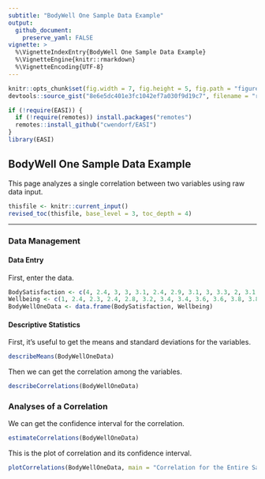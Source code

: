 ```yaml
---
subtitle: "BodyWell One Sample Data Example"
output:
  github_document:
    preserve_yaml: FALSE
vignette: >
  %\VignetteIndexEntry{BodyWell One Sample Data Example}
  %\VignetteEngine{knitr::rmarkdown}
  %\VignetteEncoding{UTF-8}
---
```


```r
knitr::opts_chunk$set(fig.width = 7, fig.height = 5, fig.path = "figures/", echo = TRUE, warning = FALSE, message = FALSE)
devtools::source_gist("8e6e5dc401e3fc1042ef7a030f9d19c7", filename = "revised_toc.R")
```

```r
if (!require(EASI)) {
  if (!require(remotes)) install.packages("remotes")
  remotes::install_github("cwendorf/EASI")
}
library(EASI)
```

## BodyWell One Sample Data Example

This page analyzes a single correlation between two variables using raw data input.

```r
thisfile <- knitr::current_input()
revised_toc(thisfile, base_level = 3, toc_depth = 4)
```

---

### Data Management

#### Data Entry

First, enter the data.
```r
BodySatisfaction <- c(4, 2.4, 3, 3, 3.1, 2.4, 2.9, 3.1, 3, 3.3, 2, 3.1, 2.4, 3.1, 3.3, 3.4, 3.3, 3.6, 2.7, 3.3, 3.6, 2.3, 3.7, 4, 2.7, 3.1, 3.3, 3.4, 4.4, 3.3, 3.3, 4, 4.1, 3.3, 3.6, 3.9, 4, 5, 3, 3, 3.3, 3.9, 3.9, 4.7, 5, 2.6, 2.9, 3.4, 3.4, 3.9, 4.3, 2.6, 3.1, 3.4, 3.7, 4, 4.1, 4, 5, 4, 2.4, 3.7, 3, 3.6, 2.9, 2.7, 3.3, 4.3, 3.1, 4.3, 4.4, 4, 3.3, 3.7, 2.9, 3.4, 3.6, 4.7, 4.1, 3, 4.1, 3.7, 4.1, 4, 3.1, 3.7, 3.3, 4.4, 4.3, 4, 4, 4, 3.4, 4.9, 3.7, 3.3, 3.9, 4.6, 4, 3.9, 4.7, 4.3, 4.4, 4.4, 4.6, 4.3)
Wellbeing <- c(1, 2.4, 2.3, 2.4, 2.8, 3.2, 3.4, 3.4, 3.6, 3.6, 3.8, 3.8, 4, 4, 4.2, 4.2, 4.4, 4.4, 4.6, 4.6, 4.6, 4.8, 4.8, 4.8, 5, 5, 5, 5, 5, 5.2, 5.3, 5.2, 5.2, 5.6, 5.6, 5.6, 5.6, 5.6, 5.8, 5.7, 5.8, 5.8, 5.9, 5.8, 5.8, 6, 6, 6, 6.1, 6, 6, 6.2, 6.2, 6.2, 6.4, 6.4, 6.4, 6.6, 7, 2.8, 3, 3.2, 3.2, 3.4, 3.4, 3.8, 4.2, 4.4, 4.4, 4.6, 4.6, 4.6, 4.8, 4.8, 4.8, 5, 5, 5.2, 5.2, 5.4, 5.6, 5.6, 5.5, 5.6, 5.6, 5.7, 5.6, 5.6, 5.6, 5.8, 5.8, 6, 6, 6, 6, 6, 6, 6, 6.1, 6.2, 6.2, 6.2, 6.2, 6.4, 6.6, 7)
BodyWellOneData <- data.frame(BodySatisfaction, Wellbeing)
```

#### Descriptive Statistics

First, it's useful to get the means and standard deviations for the variables.
```r
describeMeans(BodyWellOneData)
```

Then we can get the correlation among the variables.
```r
describeCorrelations(BodyWellOneData)
```

### Analyses of a Correlation

We can get the confidence interval for the correlation.
```r
estimateCorrelations(BodyWellOneData)
```

This is the plot of correlation and its confidence interval.
```r
plotCorrelations(BodyWellOneData, main = "Correlation for the Entire Sample", ylim = c(-1, 1), values = FALSE, line = 0)
```

